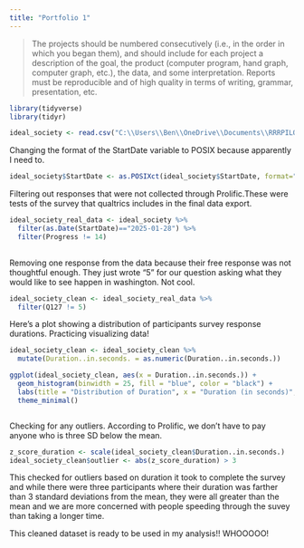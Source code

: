 ```yaml
---
title: "Portfolio 1"
---
```


> The projects should be numbered consecutively (i.e., in the order in which you began them), and should include for each project a description of the goal, the product (computer program, hand graph, computer graph, etc.), the data, and some interpretation. Reports must be reproducible and of high quality in terms of writing, grammar, presentation, etc.

```r
library(tidyverse) 
library(tidyr)

```



```r

ideal_society <- read.csv("C:\\Users\\Ben\\OneDrive\\Documents\\RRRPILOT_IdealSocietiesConservative Values_February 10, 2025_07.27.csv")

```


Changing the format of the StartDate variable to POSIX because apparently I need to. 
```r
ideal_society$StartDate <- as.POSIXct(ideal_society$StartDate, format="%Y-%m-%d %H:%M:%S", tz="UTC")

```


Filtering out responses that were not collected through Prolific.These were tests of the survey that qualtrics includes in the final data export.
``` r

ideal_society_real_data <- ideal_society %>%
  filter(as.Date(StartDate)=="2025-01-28") %>%
  filter(Progress != 14)
  
```

Removing one response from the data because their free response was not thoughtful enough. They just wrote "5" for our question asking what they would like to see happen in washington. Not cool.

```r
ideal_society_clean <- ideal_society_real_data %>%
  filter(Q127 != 5)
```


Here's a plot showing a distribution of participants survey response durations. Practicing visualizing data!

```r

ideal_society_clean <- ideal_society_clean %>%
  mutate(Duration..in.seconds. = as.numeric(Duration..in.seconds.))

ggplot(ideal_society_clean, aes(x = Duration..in.seconds.)) +
  geom_histogram(binwidth = 25, fill = "blue", color = "black") +
  labs(title = "Distribution of Duration", x = "Duration (in seconds)", y = "Frequency") +
  theme_minimal()



```

Checking for any outliers. According to Prolific, we don't have to pay anyone who is three SD below the mean.

```r

z_score_duration <- scale(ideal_society_clean$Duration..in.seconds.)
ideal_society_clean$outlier <- abs(z_score_duration) > 3

```

This checked for outliers based on duration it took to complete the survey and while there were three participants where their duration was farther than 3 standard deviations from the mean, they were all greater than the mean and we are more concerned with people speeding through the suvey than taking a longer time. 

This cleaned dataset is ready to be used in my analysis!! WHOOOOO!